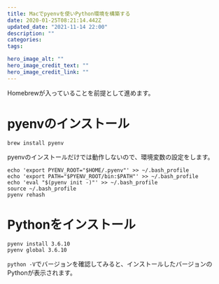 ```yaml
---
title: Macでpyenvを使いPython環境を構築する
date: 2020-01-25T08:21:14.442Z
updated_date: "2021-11-14 22:00"
description: ""
categories:
tags:

hero_image_alt: ""
hero_image_credit_text: ""
hero_image_credit_link: ""
---
```

Homebrewが入っていることを前提として進めます。
# pyenvのインストール
```
brew install pyenv
```

pyenvのインストールだけでは動作しないので、環境変数の設定をします。
```
echo 'export PYENV_ROOT="$HOME/.pyenv"' >> ~/.bash_profile
echo 'export PATH="$PYENV_ROOT/bin:$PATH"' >> ~/.bash_profile
echo 'eval "$(pyenv init -)"' >> ~/.bash_profile
source ~/.bash_profile
pyenv rehash
```

# Pythonをインストール
```
pyenv install 3.6.10
pyenv global 3.6.10
```

`python -V`でバージョンを確認してみると、インストールしたバージョンのPythonが表示されます。
